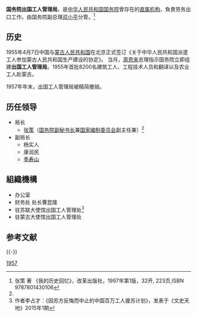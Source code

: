 {{refimprove|time=2016-12-17T04:35:31+00:00}}
{{Infobox PRCG
|机构名称= 国务院出国工人管理局
|标志1=National Emblem of the People's Republic of China.svg
|职位1=局长
|人员1= [[张策|张策]]
|职位2=副局長
|人员3=<br />
* 
|上级机构=[[中华人民共和国国务院|中华人民共和国国务院]]
|机构类型=[[国务院直属机构|国务院直属机构]]
|行政级别=副部级
|地址1=[[北京市|北京市]]
|成立时间=1955年4月
|撤销时间=1957年12月
|前身=
|接替者=[[中华人民共和国劳动部|中华人民共和国劳动部]]
|A= 
|a=
}}

'''国务院出国工人管理局'''，是[[中华人民共和国国务院|中华人民共和国国务院]]曾存在的[[国务院直属机构|直属机构]]，負責劳务出口工作。由国务院副总理[[邓小平|邓小平]]分管。<ref name="zhangce">张策 著 《我的历史回忆》，改革出版社，1997年第1版，32开, 223页,ISBN 9787801430106</ref> 
==历史==
1955年4月7日中国与[[蒙古人民共和国|蒙古人民共和国]]在北京正式签订《关于中华人民共和国派遣工人参加蒙古人民共和国生产建设的协定》。 当月，[[周恩来|周恩来]]总理指示国务院立即组建'''出国工人管理局'''。1955年首批8200名建筑工人、工程技术人员和翻译以及农业工人赴蒙古。

1957年年末，出国工人管理局被精简撤销。
== 历任领导 ==
*局长
**   [[张策|张策]]（[[国务院副秘书长|国务院副秘书长]]兼[[国家编制委员会|国家编制委员会]]副主任兼）<ref name="zhangce"/>
*副局长
**杨实人
**康润民
**[[季寿山|季寿山]]
== 組織機構 ==
*办公室
*财务处 处长曹昆隆
*驻苏联大使馆出国工人管理处<ref>作者李占才：《因苏方反悔而中止的中国百万工人援苏计划》，发表于《文史天地》2015年1期</ref>
*驻蒙古大使馆出国工人管理处
== 参考文献 ==
{{Reflist}}

{{-}}
{{国务院/1|直属机构}} 

[[Category:已撤销的副部级国务院直属机构|1957]]
